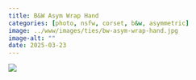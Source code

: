 ```yaml
---
title: B&W Asym Wrap Hand
categories: [photo, nsfw, corset, b&w, asymmetric]
image: ../www/images/ties/bw-asym-wrap-hand.jpg
image-alt: ""
date: 2025-03-23
---
```



![](../www/images/ties/bw-asym-wrap-hand.jpg)

